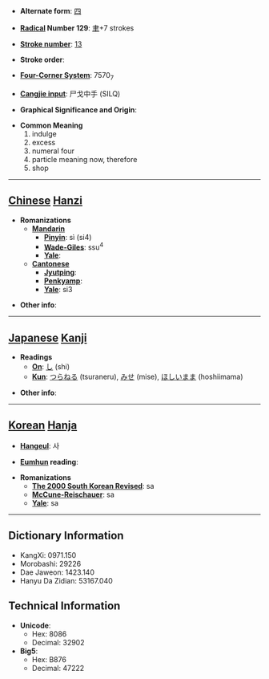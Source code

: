 * '''Alternate form''': [[四]]

* '''[[Wiktionary:Chinese radical index| Radical]] Number 129''': [[Wiktionary:Chinese radical index 聿|聿]]+7 strokes

* '''[[Wiktionary:Chinese total strokes index|Stroke number]]''': [[Wiktionary:Chinese total strokes index 13|13]]

* '''Stroke order''': 

* '''[[Wiktionary:Chinese four corner index|Four-Corner System]]''': 7570<sub>7</sub>

* '''[[Wiktionary:Chinese Cangjie index|Cangjie input]]''': 尸戈中手 (SILQ)

* '''Graphical Significance and Origin''': 

* '''Common Meaning'''
*#indulge
*# excess
*# numeral four
*# particle meaning now, therefore
*# shop


----

== [[Chinese]] [[Hanzi]] ==

* '''Romanizations'''
** '''[[Mandarin]]'''
*** '''[[Pinyin]]''': sì (si4)
*** '''[[Wade-Giles]]''': ssu<sup>4</sup>
*** '''[[Yale]]''': 
** '''[[Cantonese]]'''
*** '''[[Jyutping]]''':
*** '''[[Penkyamp]]''': 
*** '''[[Yale]]''': si3

* '''Other info''': 

----

== [[Japanese]] [[Kanji]] ==

* '''Readings'''
** '''[[On]]''': [[し]] (shi)
** '''[[Kun]]''': [[つらねる]] (tsuraneru), [[みせ]] (mise), [[ほしいまま]] (hoshiimama)

* '''Other info''':  

----

== [[Korean]] [[Hanja]] ==

* '''[[Hangeul]]''': 사

* '''[[Eumhun]] reading''': 

* '''Romanizations'''
** '''[[The 2000 South Korean Revised Romanization|The 2000 South Korean Revised]]''': sa
** '''[[McCune-Reischauer]]''': sa
** '''[[Yale]]''': sa

----

== Dictionary Information ==

* KangXi: 0971.150
* Morobashi: 29226
* Dae Jaweon: 1423.140
* Hanyu Da Zidian: 53167.040

== Technical Information ==

* '''Unicode''':
** Hex: 8086
** Decimal: 32902
* '''Big5''':
** Hex: B876
** Decimal: 47222